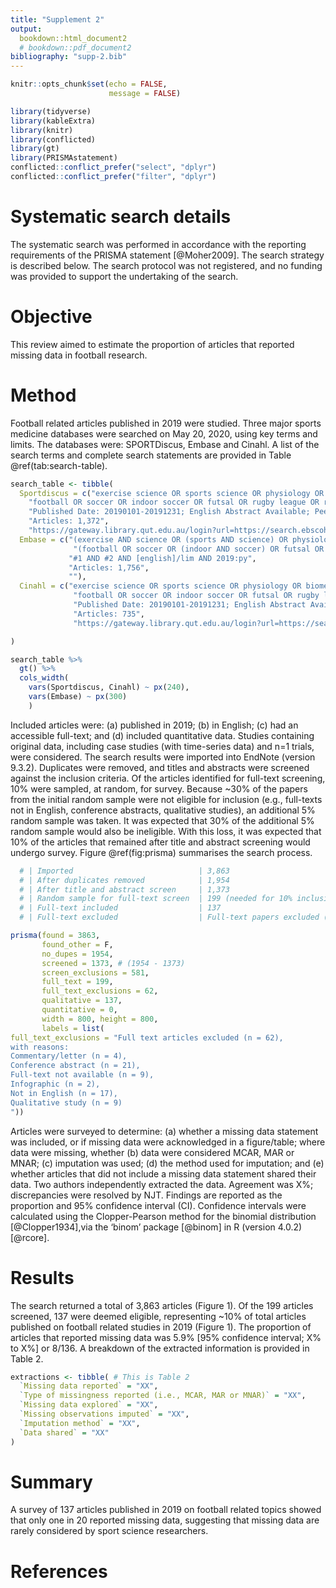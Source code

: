 ```yaml
---
title: "Supplement 2"
output: 
  bookdown::html_document2
  # bookdown::pdf_document2
bibliography: "supp-2.bib"
---
```


```r
knitr::opts_chunk$set(echo = FALSE, 
                      message = FALSE)
```


```r
library(tidyverse)
library(kableExtra)
library(knitr)
library(conflicted)
library(gt)
library(PRISMAstatement)
conflicted::conflict_prefer("select", "dplyr")
conflicted::conflict_prefer("filter", "dplyr")
```


# Systematic search details

The systematic search was performed in accordance with the reporting
requirements of the PRISMA statement [@Moher2009]. The search strategy is
described below. The search protocol was not registered, and no funding
was provided to support the undertaking of the search.

# Objective

This review aimed to estimate the proportion of articles that reported 
missing data in football research.

# Method

Football related articles published in 2019 were studied. Three major
sports medicine databases were searched on May 20, 2020, using key terms and limits. 
The databases were: SPORTDiscus, Embase and Cinahl. A
list of the search terms and complete search statements are provided in
Table \@ref(tab:search-table).

```r
search_table <- tibble(
  Sportdiscus = c("exercise science OR sports science OR physiology OR biomechanics OR nutrition OR training OR testing OR sports medicine OR performance analysis OR performance OR sport psychology OR coaching",
    "football OR soccer OR indoor soccer OR futsal OR rugby league OR rugby union OR gaelic football OR australian rules football OR AFL OR american football OR gridiron football OR touch football",
    "Published Date: 20190101-20191231; English Abstract Available; Peer Reviewed",
    "Articles: 1,372",
    "https://gateway.library.qut.edu.au/login?url=https://search.ebscohost.com/login.aspx?direct=true&db=sph&bquery=(((football)+OR+(soccer)+OR+(indoor+soccer)+OR+(futsal)+OR+(rugby+league)+OR+(rugby+union)+OR+(gaelic+football)+OR+(australian+rules+football)+OR+(AFL)+OR+(american+football)+OR+(gridiron+football)+OR+(touch+football)))+AND+(((exercise+science)+OR+(sports+science)+OR+(physiology)+OR+(biomechanics)+OR+(nutrition)+OR+(training)+OR+(testing)+OR+(sports+medicine)+OR+(performance+analysis)+OR+(performance)+OR+(sport+psychology)+OR+(coaching)))&cli0=DT1&clv0=201901-201912&cli1=AA1&clv1=Y&cli2=RV&clv2=Y&authtype=sso&custid=qut&type=1&searchMode=Standard&site=ehost-live&scope=site"),
  Embase = c("(exercise AND science OR (sports AND science) OR physiology OR biomechanics OR nutrition OR training OR testing OR (sports AND medicine) OR 'performance analysis' OR (('performance'/exp OR performance) AND ('analysis'/exp OR analysis)) OR 'performance'/exp OR performance OR 'sport psychology'/exp OR 'sport psychology' OR (('sport'/exp OR sport) AND ('psychology'/exp OR psychology)) OR 'coaching'/exp OR coaching) AND [2019-2019]/py",
              "(football OR soccer OR (indoor AND soccer) OR futsal OR rugby OR (rugby AND league) OR (rugby AND union) OR (gaelic AND football) OR 'australian rules footbal' OR (('australian'/exp OR australian) AND rules AND footbal) OR afl OR 'american football'/exp OR 'american football' OR (('american'/exp OR american) AND ('football'/exp OR football)) OR 'gridiron football' OR (gridiron AND ('football'/exp OR football)) OR 'touch football' OR (('touch'/exp OR touch) AND ('football'/exp OR football))) AND [2019-2019]/py",
             "#1 AND #2 AND [english]/lim AND 2019:py",
             "Articles: 1,756",
             ""),
  Cinahl = c("exercise science OR sports science OR physiology OR biomechanics OR nutrition OR training OR testing OR sports medicine OR performance analysis OR performance OR sport psychology OR coaching",
              "football OR soccer OR indoor soccer OR futsal OR rugby league OR rugby union OR gaelic football OR australian rules football OR AFL OR american football OR gridiron football OR touch football",
              "Published Date: 20190101-20191231; English Abstract Available; Peer Reviewed",
              "Articles: 735",
              "https://gateway.library.qut.edu.au/login?url=https://search.ebscohost.com/login.aspx?direct=true&db=c8h&bquery=(+exercise+science+OR+sports+science+OR+physiology+OR+biomechanics+OR+nutrition+OR+training+OR+testing+OR+sports+medicine+OR+performance+analysis+OR+performance+OR+sport+psychology+OR+coaching+)+AND+(+football+OR+soccer+OR+indoor+soccer+OR+futsal+OR+rugby+league+OR+rugby+union+OR+gaelic+football+OR+australian+rules+football+OR+AFL+OR+american+football+OR+gridiron+football+OR+touch+football+)&cli0=DT1&clv0=201901-201912&authtype=sso&custid=qut&type=1&searchMode=Standard&site=ehost-live&scope=site")

)

search_table %>% 
  gt() %>% 
  cols_width(
    vars(Sportdiscus, Cinahl) ~ px(240),
    vars(Embase) ~ px(300)
    )
```


Included articles were: (a) published in 2019; (b) in English; 
(c) had an accessible full-text; and (d) included quantitative data. 
Studies containing original data, including case studies (with time-series data) 
and n=1 trials, were considered.
The search results were imported into EndNote (version 9.3.2).
Duplicates were removed, and titles and abstracts were screened against
the inclusion criteria. Of the articles identified for full-text
screening, 10% were sampled, at random, for survey. Because \~30% of the
papers from the initial random sample were not eligible for inclusion
(e.g., full-texts not in English, conference abstracts, qualitative
studies), an additional 5% random sample was taken. It was expected that 
30% of the additional 5% random sample would also be ineligible. With this loss,
it was expected that 10% of the articles that remained after title and abstract 
screening would undergo survey. 
Figure \@ref(fig:prisma) summarises the search process.


```r
  # | Imported                            | 3,863                             |
  # | After duplicates removed            | 1,954                             |
  # | After title and abstract screen     | 1,373                             |
  # | Random sample for full-text screen  | 199 (needed for 10% inclusion)    |
  # | Full-text included                  | 137                               |
  # | Full-text excluded                  | Full-text papers excluded (n=62)  |

prisma(found = 3863,
       found_other = F,
       no_dupes = 1954, 
       screened = 1373, # (1954 - 1373) 
       screen_exclusions = 581, 
       full_text = 199,
       full_text_exclusions = 62, 
       qualitative = 137, 
       quantitative = 0,
       width = 800, height = 800,
       labels = list(
full_text_exclusions = "Full text articles excluded (n = 62),
with reasons:
Commentary/letter (n = 4),
Conference abstract (n = 21),
Full-text not available (n = 9),
Infographic (n = 2),
Not in English (n = 17),
Qualitative study (n = 9)
"))

```


Articles were surveyed to determine: (a) whether a missing data
statement was included, or if missing data were acknowledged in a
figure/table; where data were missing, whether (b) data were considered
MCAR, MAR or MNAR; (c) imputation was used; (d) the method used for imputation; 
and (e) whether articles that did not include a missing data
statement shared their data. Two authors independently extracted the
data. Agreement was X%; discrepancies were resolved by NJT. Findings are
reported as the proportion and 95% confidence interval (CI). Confidence
intervals were calculated using the Clopper-Pearson method for the
binomial distribution [@Clopper1934],via the 'binom' package [@binom] in R (version 4.0.2) [@rcore].

# Results

The search returned a total of 3,863 articles (Figure 1). Of the 199
articles screened, 137 were deemed eligible, representing \~10% of total
articles published on football related studies in 2019 (Figure 1). The
proportion of articles that reported missing data was 5.9% \[95% confidence
interval; X% to X%\] or 8/136. A breakdown of the extracted information
is provided in Table 2.

```r

extractions <- tibble( # This is Table 2
  `Missing data reported` = "XX",
  `Type of missingness reported (i.e., MCAR, MAR or MNAR)` = "XX",
  `Missing data explored` = "XX",
  `Missing observations imputed` = "XX",
  `Imputation method` = "XX",
  `Data shared` = "XX"
)

```


# Summary

A survey of 137 articles published in 2019 on football related topics
showed that only one in 20 reported missing data, suggesting
that missing data are rarely considered by sport science researchers.

# References {-}